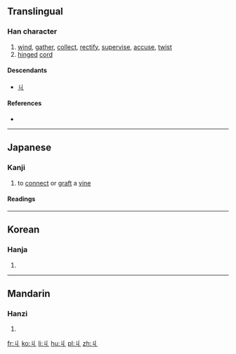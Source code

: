 {{also|勹}}
==Translingual==

===Han character===
{{Han char|rn=2|rad=丨|as=01|sn=2|four=|canj=VL,XXVL}}

# [[wind]], [[gather]], [[collect]], [[rectify]], [[supervise]], [[accuse]], [[twist]]
# [[hinged]] [[cord]]

====Descendants====
*[[ㄐ]]

====References====
* {{Han ref|kx=0078.210|dkj=00068|hdz=10049.020|uh=4E29|ud=20009}}

----

==Japanese==

===Kanji===
{{ja-kanji|grade=uc|rs=丨01}}

# to [[connect]] or [[graft]] a [[vine]]

====Readings====
{{ja-readings
|on=[[きゅう]] (kyū)
|kun=[[まつわる]] (matsuwaru)
}}

----

==Korean==

===Hanja===
{{ko-hanja|hangeul=구|rv=gu|mr=ku}}

# {{defn|lang=ko|sort=丨01}}

----

==Mandarin==

===Hanzi===
{{cmn-hanzi|pin=[[jiū]] ([[jiu1]])|wg=chiu<sup>1</sup>}}

# {{defn|lang=cmn|sort=丨01}}

[[fr:丩]]
[[ko:丩]]
[[li:丩]]
[[hu:丩]]
[[pl:丩]]
[[zh:丩]]